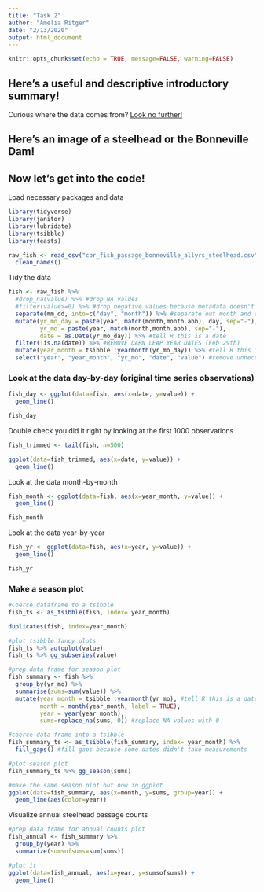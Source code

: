```yaml
---
title: "Task 2"
author: "Amelia Ritger"
date: "2/13/2020"
output: html_document
---
```


```r
knitr::opts_chunk$set(echo = TRUE, message=FALSE, warning=FALSE)
```

## Here's a useful and descriptive introductory summary! 
Curious where the data comes from? [Look no further!](http://www.cbr.washington.edu/dart/query/adult_graph_text)

## Here's an image of a steelhead or the Bonneville Dam!

## Now let's get into the code! 

Load necessary packages and data
```r
library(tidyverse)
library(janitor)
library(lubridate)
library(tsibble)
library(feasts)

raw_fish <- read_csv("cbr_fish_passage_bonneville_allyrs_steelhead.csv") %>% 
  clean_names()
```

Tidy the data
```r
fish <- raw_fish %>%
  #drop_na(value) %>% #drop NA values
  #filter(value>=0) %>% #drop negative values because metadata doesn't explain what they mean
  separate(mm_dd, into=c("day", "month")) %>% #separate out month and day
  mutate(yr_mo_day = paste(year, match(month,month.abb), day, sep="-"), #combine all date columns and separate by -
         yr_mo = paste(year, match(month,month.abb), sep="-"),
         date = as.Date(yr_mo_day)) %>% #tell R this is a date
  filter(!is.na(date)) %>% #REMOVE DARN LEAP YEAR DATES (Feb 29th)
  mutate(year_month = tsibble::yearmonth(yr_mo_day)) %>% #tell R this is a date
  select("year", "year_month", "yr_mo", "date", "value") #remove unnecessary variables
```

### Look at the data day-by-day (original time series observations)
```r
fish_day <- ggplot(data=fish, aes(x=date, y=value)) +
  geom_line()

fish_day
```

Double check you did it right by looking at the first 1000 observations
```r
fish_trimmed <- tail(fish, n=500)

ggplot(data=fish_trimmed, aes(x=date, y=value)) +
  geom_line()
```

Look at the data month-by-month
```r
fish_month <- ggplot(data=fish, aes(x=year_month, y=value)) +
  geom_line()

fish_month
```

Look at the data year-by-year
```r
fish_yr <- ggplot(data=fish, aes(x=year, y=value)) +
  geom_line()

fish_yr
```

### Make a season plot
```r
#Coerce dataframe to a tsibble
fish_ts <- as_tsibble(fish, index= year_month)

duplicates(fish, index=year_month)

#plot tsibble fancy plots
fish_ts %>% autoplot(value)
fish_ts %>% gg_subseries(value)

#prep data frame for season plot
fish_summary <- fish %>% 
  group_by(yr_mo) %>%
  summarise(sums=sum(value)) %>% 
  mutate(year_month = tsibble::yearmonth(yr_mo), #tell R this is a date
         month = month(year_month, label = TRUE),
         year = year(year_month),
         sums=replace_na(sums, 0)) #replace NA values with 0

#coerce data frame into a tsibble
fish_summary_ts <- as_tsibble(fish_summary, index= year_month) %>% 
  fill_gaps() #fill gaps because some dates didn't take measurements

#plot season plot
fish_summary_ts %>% gg_season(sums)

#make the same season plot but now in ggplot
ggplot(data=fish_summary, aes(x=month, y=sums, group=year)) +
  geom_line(aes(color=year))
```

Visualize annual steelhead passage counts
```r
#prep data frame for annual counts plot
fish_annual <- fish_summary %>% 
  group_by(year) %>% 
  summarize(sumsofsums=sum(sums))

#plot it
ggplot(data=fish_annual, aes(x=year, y=sumsofsums)) +
  geom_line()
```

